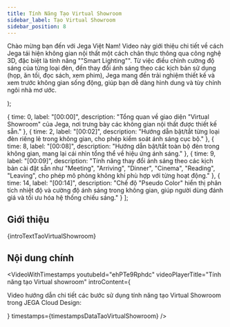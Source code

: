 ```yaml
---
title: Tính Năng Tạo Virtual Showroom
sidebar_label: Tạo Virtual Showroom
sidebar_position: 8
---
```



  <p>
    Chào mừng bạn đến với Jega Việt Nam! Video này giới thiệu chi tiết về cách Jega tái hiện không gian nội thất một cách chân thực thông qua công nghệ 3D, đặc biệt là tính năng ""Smart Lighting"". Từ việc điều chỉnh cường độ sáng của từng loại đèn, đến thay đổi ánh sáng theo các kịch bản sử dụng (họp, ăn tối, đọc sách, xem phim), Jega mang đến trải nghiệm thiết kế và xem trước không gian sống động, giúp bạn dễ dàng hình dung và tùy chỉnh ngôi nhà mơ ước.
  </p>
);

  { time: 0, label: "[00:00]", description: "Tổng quan về giao diện \"Virtual Showroom\" của Jega, nơi trưng bày các không gian nội thất được thiết kế sẵn." },
  { time: 2, label: "[00:02]", description: "Hướng dẫn bật/tắt từng loại đèn riêng lẻ trong không gian, cho phép kiểm soát ánh sáng cục bộ." },
  { time: 8, label: "[00:08]", description: "Hướng dẫn bật/tắt toàn bộ đèn trong không gian, mang lại cái nhìn tổng thể về hiệu ứng ánh sáng." },
  { time: 9, label: "[00:09]", description: "Tính năng thay đổi ánh sáng theo các kịch bản cài đặt sẵn như \"Meeting\", \"Arriving\", \"Dinner\", \"Cinema\", \"Reading\", \"Leaving\", cho phép mô phỏng không khí phù hợp với từng hoạt động." },
  { time: 14, label: "[00:14]", description: "Chế độ \"Pseudo Color\" hiển thị phân tích nhiệt độ và cường độ ánh sáng trong không gian, giúp người dùng đánh giá và tối ưu hóa hệ thống chiếu sáng." }
];

## Giới thiệu

{introTextTaoVirtualShowroom}

## Nội dung chính

<VideoWithTimestamps
  youtubeId="ehPTe9Rphdc"
  videoPlayerTitle="Tính năng tạo Virtual showroom"
  introContent={<p>Video hướng dẫn chi tiết các bước sử dụng tính năng tạo Virtual Showroom trong JEGA Cloud Design:</p>}
  timestamps={timestampsDataTaoVirtualShowroom}
/>
